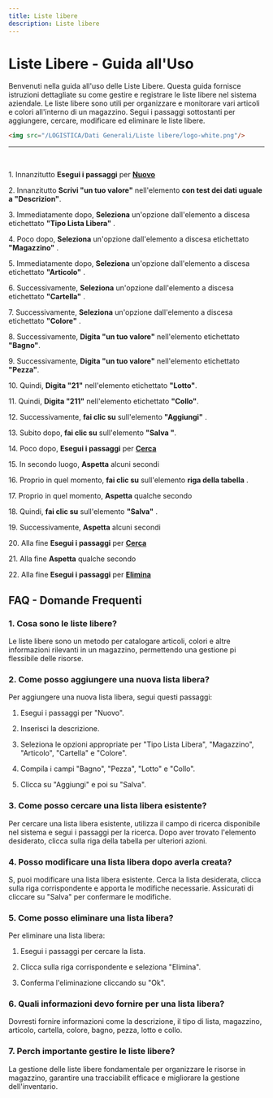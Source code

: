 ```yaml
---
title: Liste libere
description: Liste libere
---
```

# Liste Libere \- Guida all\'Uso

Benvenuti nella guida all\'uso delle Liste Libere\. Questa guida fornisce istruzioni dettagliate su come gestire e registrare le liste libere nel sistema aziendale\. Le liste libere sono utili per organizzare e monitorare vari articoli e colori all\'interno di un magazzino\. Segui i passaggi sottostanti per aggiungere\, cercare\, modificare ed eliminare le liste libere\.

```html
<img src="/LOGISTICA/Dati Generali/Liste libere/logo-white.png"/>
```

---

&nbsp;

1\. Innanzitutto **Esegui i passaggi** per **[Nuovo](/docs/Z_Operazioni%20base/Nuovo)**

2\. Innanzitutto **Scrivi \"un tuo valore\"** nell\'elemento **con test dei dati uguale a \"Descrizion\"**\.

3\. Immediatamente dopo\, **Seleziona** un\'opzione dall\'elemento a discesa etichettato **\"Tipo Lista Libera\"** \.

4\. Poco dopo\, **Seleziona** un\'opzione dall\'elemento a discesa etichettato **\"Magazzino\"** \.

5\. Immediatamente dopo\, **Seleziona** un\'opzione dall\'elemento a discesa etichettato **\"Articolo\"** \.

6\. Successivamente\, **Seleziona** un\'opzione dall\'elemento a discesa etichettato **\"Cartella\"** \.

7\. Successivamente\, **Seleziona** un\'opzione dall\'elemento a discesa etichettato **\"Colore\"** \.

8\. Successivamente\, **Digita \"un tuo valore\"** nell\'elemento etichettato **\"Bagno\"**\.

9\. Successivamente\, **Digita \"un tuo valore\"** nell\'elemento etichettato **\"Pezza\"**\.

10\. Quindi\, **Digita \"21\"** nell\'elemento etichettato **\"Lotto\"**\.

11\. Quindi\, **Digita \"211\"** nell\'elemento etichettato **\"Collo\"**\.

12\. Successivamente\, **fai clic su** sull\'elemento **\"Aggiungi\"** \.

13\. Subito dopo\, **fai clic su** sull\'elemento **\"Salva \"**\.

14\. Poco dopo\, **Esegui i passaggi** per **[Cerca](/docs/Z_Operazioni%20base/Cerca)**

15\. In secondo luogo\, **Aspetta** alcuni secondi

16\. Proprio in quel momento\, **fai clic su** sull\'elemento **riga della tabella** \.

17\. Proprio in quel momento\, **Aspetta** qualche secondo

18\. Quindi\, **fai clic su** sull\'elemento **\"Salva\"** \.

19\. Successivamente\, **Aspetta** alcuni secondi

20\. Alla fine **Esegui i passaggi** per **[Cerca](/docs/Z_Operazioni%20base/Cerca)**

21\. Alla fine **Aspetta** qualche secondo

22\. Alla fine **Esegui i passaggi** per **[Elimina](/docs/Z_Operazioni%20base/Elimina)**

## FAQ \- Domande Frequenti

### 1\. **Cosa sono le liste libere\?**

Le liste libere sono un metodo per catalogare articoli\, colori e altre informazioni rilevanti in un magazzino\, permettendo una gestione pi flessibile delle risorse\.

### 2\. **Come posso aggiungere una nuova lista libera\?**

Per aggiungere una nuova lista libera\, segui questi passaggi\:

1. Esegui i passaggi per \"Nuovo\"\.

2. Inserisci la descrizione\.

3. Seleziona le opzioni appropriate per \"Tipo Lista Libera\"\, \"Magazzino\"\, \"Articolo\"\, \"Cartella\" e \"Colore\"\.

4. Compila i campi \"Bagno\"\, \"Pezza\"\, \"Lotto\" e \"Collo\"\.

5. Clicca su \"Aggiungi\" e poi su \"Salva\"\.

### 3\. **Come posso cercare una lista libera esistente\?**

Per cercare una lista libera esistente\, utilizza il campo di ricerca disponibile nel sistema e segui i passaggi per la ricerca\. Dopo aver trovato l\'elemento desiderato\, clicca sulla riga della tabella per ulteriori azioni\.

### 4\. **Posso modificare una lista libera dopo averla creata\?**

S\, puoi modificare una lista libera esistente\. Cerca la lista desiderata\, clicca sulla riga corrispondente e apporta le modifiche necessarie\. Assicurati di cliccare su \"Salva\" per confermare le modifiche\.

### 5\. **Come posso eliminare una lista libera\?**

Per eliminare una lista libera\:

1. Esegui i passaggi per cercare la lista\.

2. Clicca sulla riga corrispondente e seleziona \"Elimina\"\.

3. Conferma l\'eliminazione cliccando su \"Ok\"\.

### 6\. **Quali informazioni devo fornire per una lista libera\?**

Dovresti fornire informazioni come la descrizione\, il tipo di lista\, magazzino\, articolo\, cartella\, colore\, bagno\, pezza\, lotto e collo\.

### 7\. **Perch  importante gestire le liste libere\?**

La gestione delle liste libere  fondamentale per organizzare le risorse in magazzino\, garantire una tracciabilit efficace e migliorare la gestione dell\'inventario\.